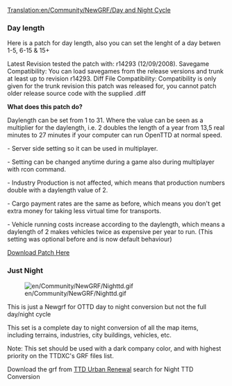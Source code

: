 [[Translation:en/Community/NewGRF/Day and Night Cycle]]
===Day length===
Here is a patch for day length, also you can set the lenght of a day betwen 1-5, 6-15 & 15+

Latest Revision tested the patch with: r14293 (12/09/2008).
Savegame Compatibility: You can load savegames from the release versions and trunk at least up to revision r14293.
Diff File Compatibility: Compatibility is only given for the trunk revision this patch was released for, you cannot patch older release source code with the supplied .diff

'''What does this patch do?'''

Daylength can be set from 1 to 31.
Where the value can be seen as a multiplier for the daylength, i.e. 2 doubles the length of a year from 13,5 real minutes to 27 minutes if your computer can run OpenTTD at normal speed.

- Server side setting so it can be used in multiplayer.

- Setting can be changed anytime during a game also during multiplayer with rcon command.

- Industry Production is not affected, which means that production numbers double with a daylength value of 2.

- Cargo payment rates are the same as before, which means you don't get extra money for taking less virtual time for transports.

- Vehicle running costs increase according to the daylength, which means a daylength of 2 makes vehicles twice as expensive per year to run. (This      setting was optional before and is now default behaviour)

[http://www.tt-forums.net/download/file.php?id=98840 Download Patch Here]

===Just Night===

[[File:en/Community/NewGRF/Nighttd.gif]]

This is just a Newgrf for OTTD day to night conversion but not the full day/night cycle

This set is a complete day to night conversion of all the map items, including terrains, industries, city buildings, vehicles, etc.

Note: This set should be used with a dark company color, and with highest priority on the TTDXC's GRF files list.

Download the grf from [http://users2.tt-forums.net/ttdur/ttdur.htm TTD Urban Renewal] search for Night TTD Conversion
